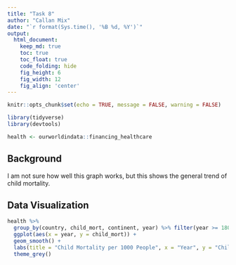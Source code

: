 ```yaml
---
title: "Task 8"
author: "Callan Mix"
date: "`r format(Sys.time(), '%B %d, %Y')`"
output:
  html_document:  
    keep_md: true
    toc: true
    toc_float: true
    code_folding: hide
    fig_height: 6
    fig_width: 12
    fig_align: 'center'
---
```


```r
knitr::opts_chunk$set(echo = TRUE, message = FALSE, warning = FALSE)
```

```r
library(tidyverse)
library(devtools)
```

```r
health <- ourworldindata::financing_healthcare

```

## Background

I am not sure how well this graph works, but this shows the general trend of child mortality.


## Data Visualization

```r
health %>% 
  group_by(country, child_mort, continent, year) %>% filter(year >= 1800) %>% 
  ggplot(aes(x = year, y = child_mort)) +
  geom_smooth() +
  labs(title = "Child Mortality per 1000 People", x = "Year", y = "Child Mortality") +
  theme_grey()

```


